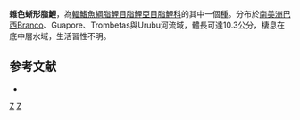 {{Speciesbox 
| taxon = Iguanodectes variatus
| status = NE
| status_system = IUCN3.1
| authority =  [[Géry|Géry]], 1993
| synonyms = 
}}
'''雜色蜥形脂鯉'''，為[[輻鰭魚綱|輻鰭魚綱]][[脂鯉目|脂鯉目]][[脂鯉亞目|脂鯉亞目]][[脂鯉科|脂鯉科]]的其中一個[[種|種]]。分布於[[南美洲|南美洲]][[巴西|巴西]]Branco、Guapore、Trombetas與Urubu河流域，體長可達10.3公分，棲息在底中層水域，生活習性不明。

==参考文献==
{{refbegin}}
*{{FishBase_species|genus=Iguanodectes|species=variatus|year=2014|month=1}}
{{refend}}

{{Taxonbar|from=Q2876061}}

[[Category:蜥形脂鯉屬|Z]]
[[Category:1993年描述的鱼类|Z]]


{{魚類小作品}}